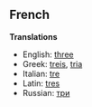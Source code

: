==French==

'''Translations'''

*English: [[three]]
*Greek: [[treis]], [[tria]]
*Italian: [[tre]]
*Latin: [[tres]]
*Russian: [[три]]